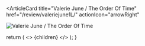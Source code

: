 <ArticleCard
  title="Valerie June / The Order Of Time"
  href="/review/valeriejune1L/"
  actionIcon="arrowRight"
>

![Valerie June / The Order Of Time](../../images/cd/valeriejune1L.jpg)

</ArticleCard>

  return (
    <>
      {children}
    </>
  );
}